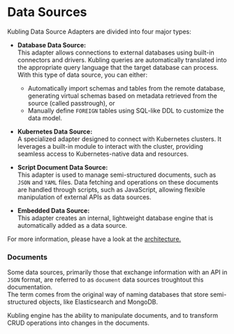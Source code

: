 # Data Sources

Kubling Data Source Adapters are divided into four major types:

- **Database Data Source:**<br/>
This adapter allows connections to external databases using built-in connectors and drivers. Kubling queries are automatically 
translated into the appropriate query language that the target database can process. With this type of data source, you can either:
    - Automatically import schemas and tables from the remote database, generating virtual schemas based on metadata retrieved from the source (called passtrough), or
    - Manually define `FOREIGN` tables using SQL-like DDL to customize the data model.

- **Kubernetes Data Source:**<br/>
A specialized adapter designed to connect with Kubernetes clusters. It leverages a built-in module to interact with the cluster, 
providing seamless access to Kubernetes-native data and resources.

- **Script Document Data Source:**<br/>
This adapter is used to manage semi-structured documents, such as `JSON` and `YAML` files. 
Data fetching and operations on these documents are handled through scripts, such as JavaScript, allowing flexible manipulation of external APIs as data sources.

- **Embedded Data Source:**<br/>
This adapter creates an internal, lightweight database engine that is automatically added as a data source. 

For more information, please have a look at the [architecture.](/Concepts/architecture)

### Documents
Some data sources, primarily those that exchange information with an API in `JSON` format, are referred to as `document` data sources troughtout this documentation.<br/>
The term comes from the original way of naming databases that store semi-structured objects, like Elasticsearch and MongoDB.

Kubling engine has the ability to manipulate documents, and to transform CRUD operations into changes in the documents.
